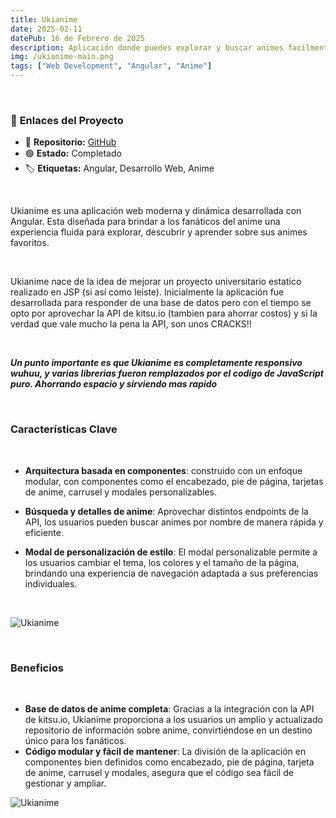 ```yaml
---
title: Ukianime
date: 2025-02-11
datePub: 16 de Febrero de 2025
description: Aplicación donde puedes explorar y buscar animes facilmente.
img: /ukianime-main.png
tags: ["Web Development", "Angular", "Anime"]
---
```


<br />

### 🔗 **Enlaces del Proyecto**

-   📂 **Repositorio:** <a href="https://www.ejemplo.com" class="enlaces">GitHub</a>
-   🟢 **Estado:** Completado
-   🏷️ **Etiquetas:** Angular, Desarrollo Web, Anime

<br />

Ukianime es una aplicación web moderna y dinámica desarrollada con Angular. Esta diseñada para brindar a los fanáticos del anime una experiencia fluida para explorar, descubrir y aprender sobre sus animes favoritos.<br/>

<br />

Ukianime nace de la idea de mejorar un proyecto universitario estatico realizado en JSP (si así como leiste). Inicialmente la aplicación fue desarrollada para responder de una base de datos pero con el tiempo se opto por
aprovechar la API de kitsu.io (tambien para ahorrar costos) y si la verdad que vale mucho la pena la API, son unos CRACKS!!

<br />

**_Un punto importante es que Ukianime es completamente responsivo wuhuu, y varias librerias fueron remplazados por el codigo de JavaScript puro. Ahorrando espacio y sirviendo mas rapido_**

<br />

### **Características Clave**

<br />

-   **Arquitectura basada en componentes**: construido con un enfoque modular, con componentes como el encabezado, pie de página, tarjetas de anime, carrusel y modales personalizables.

-   **Búsqueda y detalles de anime**: Aprovechar distintos endpoints de la API, los usuarios pueden buscar animes por nombre de manera rápida y eficiente.

-   **Modal de personalización de estilo**: El modal personalizable permite a los usuarios cambiar el tema, los colores y el tamaño de la página, brindando una experiencia de navegación adaptada a sus preferencias individuales.

<br />

![Ukianime](/ukianime-a.png)

<br />

### **Beneficios**

<br />

-   **Base de datos de anime completa**: Gracias a la integración con la API de kitsu.io, Ukianime proporciona a los usuarios un amplio y actualizado repositorio de información sobre anime, convirtiéndose en un destino único para los fanáticos.
-   **Código modular y fácil de mantener**: La división de la aplicación en componentes bien definidos como encabezado, pie de página, tarjeta de anime, carrusel y modales, asegura que el código sea fácil de gestionar y ampliar.

![Ukianime](/ukianime-b.png)
